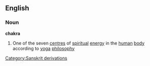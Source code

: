 ==English==
===Noun===
{{wikipedia}}
'''chakra'''
#One of the seven [[centre]]s of [[spiritual]] [[energy]] in the [[human]] [[body]] according to [[yoga]] [[philosophy]]
[[Category:Sanskrit derivations]]